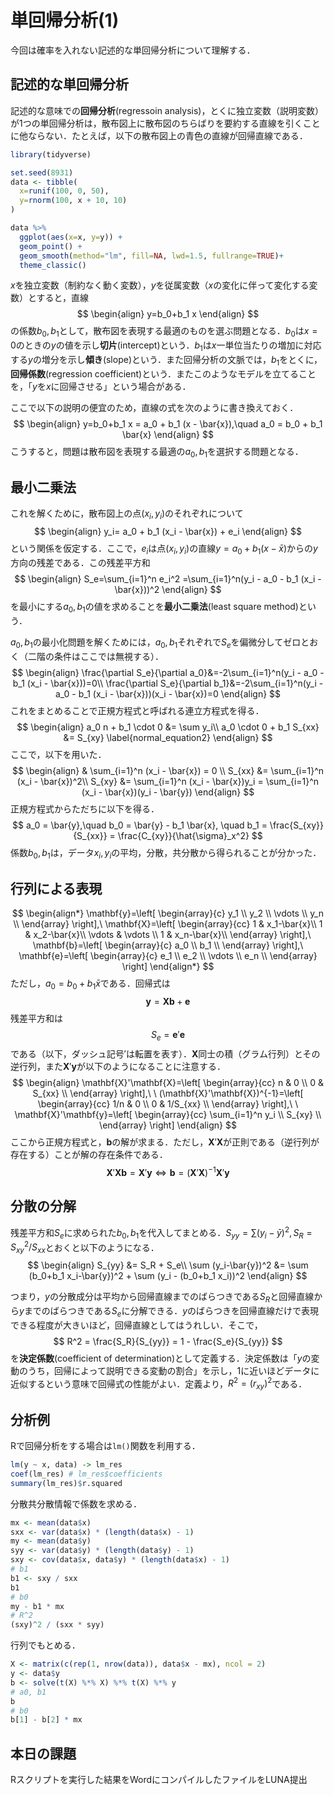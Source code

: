 # 単回帰分析(1)

今回は確率を入れない記述的な単回帰分析について理解する．

## 記述的な単回帰分析

記述的な意味での**回帰分析**(regressoin analysis)，とくに独立変数（説明変数）が1つの単回帰分析は，散布図上に散布図のちらばりを要約する直線を引くことに他ならない．たとえば，以下の散布図上の青色の直線が回帰直線である．

```r
library(tidyverse)

set.seed(8931)
data <- tibble(
  x=runif(100, 0, 50),
  y=rnorm(100, x + 10, 10)
)

data %>%
  ggplot(aes(x=x, y=y)) +
  geom_point() +
  geom_smooth(method="lm", fill=NA, lwd=1.5, fullrange=TRUE)+
  theme_classic()
```

$x$を独立変数（制約なく動く変数），$y$を従属変数（$x$の変化に伴って変化する変数）とすると，直線
$$
\begin{align}
	y=b_0+b_1 x
\end{align}
$$
の係数$b_0, b_1$として，散布図を表現する最適のものを選ぶ問題となる．$b_0$は$x=0$のときの$y$の値を示し**切片**(intercept)という．$b_1$は$x$一単位当たりの増加に対応する$y$の増分を示し**傾き**(slope)という．また回帰分析の文脈では，$b_1$をとくに，**回帰係数**(regression coefficient)という．またこのようなモデルを立てることを，「$y$を$x$に回帰させる」という場合がある．

ここで以下の説明の便宜のため，直線の式を次のように書き換えておく．
$$
\begin{align}
	y=b_0+b_1 x = a_0 + b_1 (x - \bar{x}),\quad a_0 = b_0 + b_1 \bar{x}
\end{align}
$$
こうすると，問題は散布図を表現する最適の$a_0, b_1$を選択する問題となる．

## 最小二乗法

これを解くために，散布図上の点$(x_i,y_i)$のそれぞれについて
$$
\begin{align}
	y_i= a_0 + b_1 (x_i - \bar{x}) + e_i
\end{align}
$$
という関係を仮定する．ここで，$e_i$は点$(x_i,y_i)$の直線$y = a_0 + b_1 (x - \bar{x})$からの$y$方向の残差である．この残差平方和
$$
\begin{align}
	S_e=\sum_{i=1}^n e_i^2 =\sum_{i=1}^n(y_i - a_0 - b_1 (x_i - \bar{x}))^2
\end{align}
$$
を最小にする$a_0,b_1$の値を求めることを**最小二乗法**(least square method)という．

$a_0,b_1$の最小化問題を解くためには，$a_0,b_1$それぞれで$S_e$を偏微分してゼロとおく（二階の条件はここでは無視する）．
$$
\begin{align}
\frac{\partial S_e}{\partial a_0}&=-2\sum_{i=1}^n(y_i - a_0 - b_1 (x_i - \bar{x}))=0\\
\frac{\partial S_e}{\partial b_1}&=-2\sum_{i=1}^n(y_i - a_0 - b_1 (x_i - \bar{x}))(x_i - \bar{x})=0 
\end{align}
$$
これをまとめることで正規方程式と呼ばれる連立方程式を得る．
$$
\begin{align}
a_0 n + b_1 \cdot 0 &= \sum y_i\\
a_0 \cdot 0 + b_1 S_{xx} &= S_{xy}
 \label{normal_equation2}
\end{align}
$$
ここで，以下を用いた．
$$
\begin{align}
& \sum_{i=1}^n (x_i - \bar{x}) = 0 \\
S_{xx} &= \sum_{i=1}^n (x_i - \bar{x})^2\\
S_{xy} &= \sum_{i=1}^n (x_i - \bar{x})y_i = \sum_{i=1}^n (x_i - \bar{x})(y_i - \bar{y})
\end{align}
$$
正規方程式からただちに以下を得る．
$$
a_0 = \bar{y},\quad b_0 = \bar{y} - b_1 \bar{x}, \quad b_1 = \frac{S_{xy}}{S_{xx}} = \frac{C_{xy}}{\hat{\sigma}_x^2}
$$
係数$b_0, b_1$は，データ$x_i, y_i$の平均，分散，共分散から得られることが分かった．

## 行列による表現
$$
\begin{align*}
  \mathbf{y}=\left[ 
  \begin{array}{c}
  y_1 \\
  y_2 \\
  \vdots \\
  y_n \\
  \end{array} 
  \right],\ 
  \mathbf{X}=\left[ 
  \begin{array}{cc}
  1 & x_1-\bar{x}\\
  1 & x_2-\bar{x}\\
  \vdots & \vdots \\
  1 & x_n-\bar{x}\\
  \end{array} 
  \right],\ \mathbf{b}=\left[ 
  \begin{array}{c}
  a_0 \\
  b_1 \\
  \end{array} 
  \right],\ \mathbf{e}=\left[ 
  \begin{array}{c}
  e_1 \\
  e_2 \\
  \vdots \\
  e_n \\
  \end{array} 
  \right]
\end{align*}
$$
ただし，$a_0=b_0+b_1\bar{x}$である．回帰式は
$$\mathbf{y} = \mathbf{X}\mathbf{b} + \mathbf{e}$$
残差平方和は
$$S_e=\mathbf{e}'\mathbf{e}$$
である（以下，ダッシュ記号$'$は転置を表す）．$\mathbf{X}$同士の積（グラム行列）とその逆行列，また$\mathbf{X}'\mathbf{y}$が以下のようになることに注意する．
$$
\begin{align}
\mathbf{X}'\mathbf{X}=\left[ 
\begin{array}{cc}
n & 0 \\
0 & S_{xx} \\
\end{array} 
\right],\ \  (\mathbf{X}'\mathbf{X})^{-1}=\left[ 
\begin{array}{cc}
1/n & 0 \\
0 & 1/S_{xx} \\
\end{array} 
\right],\ \ 
\mathbf{X}'\mathbf{y}=\left[ 
\begin{array}{cc}
\sum_{i=1}^n y_i \\
S_{xy} \\
\end{array} 
\right] 
\end{align}
$$
ここから正規方程式と，$\mathbf{b}$の解が求まる．ただし，$\mathbf{X}'\mathbf{X}$が正則である（逆行列が存在する）ことが解の存在条件である．
$$\mathbf{X}'\mathbf{X}\mathbf{b}=\mathbf{X}'\mathbf{y} \Longleftrightarrow \mathbf{b}=(\mathbf{X}'\mathbf{X})^{-1}\mathbf{X}'\mathbf{y}$$

## 分散の分解

残差平方和$S_e$に求められた$b_0, b_1$を代入してまとめる．$S_{yy}=\sum (y_i-\bar{y})^2, S_R=S_{xy}^2/S_{xx}$とおくと以下のようになる．
$$
\begin{align}
S_{yy} &= S_R + S_e\\
\sum (y_i-\bar{y})^2 &= \sum (b_0+b_1 x_i-\bar{y})^2 + \sum (y_i - (b_0+b_1 x_i))^2
\end{align}
$$

つまり，$y$の分散成分は平均から回帰直線までのばらつきである$S_R$と回帰直線から$y$までのばらつきである$S_e$に分解できる．$y$のばらつきを回帰直線だけで表現できる程度が大きいほど，回帰直線としてはうれしい．そこで，
$$
R^2 = \frac{S_R}{S_{yy}} = 1 - \frac{S_e}{S_{yy}}
$$
を**決定係数**(coefficient of determination)として定義する．決定係数は「$y$の変動のうち，回帰によって説明できる変動の割合」を示し，1に近いほどデータに近似するという意味で回帰式の性能がよい．定義より，$R^2 = (r_{xy})^2$である．

## 分析例

Rで回帰分析をする場合は`lm()`関数を利用する．

```r
lm(y ~ x, data) -> lm_res
coef(lm_res) # lm_res$coefficients
summary(lm_res)$r.squared
```

分散共分散情報で係数を求める．
```r
mx <- mean(data$x)
sxx <- var(data$x) * (length(data$x) - 1)
my <- mean(data$y)
syy <- var(data$y) * (length(data$y) - 1)
sxy <- cov(data$x, data$y) * (length(data$x) - 1)
# b1
b1 <- sxy / sxx
b1
# b0
my - b1 * mx
# R^2
(sxy)^2 / (sxx * syy)
```

行列でもとめる．
```r
X <- matrix(c(rep(1, nrow(data)), data$x - mx), ncol = 2)
y <- data$y
b <- solve(t(X) %*% X) %*% t(X) %*% y
# a0, b1
b
# b0
b[1] - b[2] * mx
```

## 本日の課題

Rスクリプトを実行した結果をWordにコンパイルしたファイルをLUNA提出

